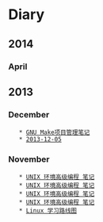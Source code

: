 = Diary =

== 2014 ==

=== April ===

== 2013 ==

=== December ===
    * [[2013-12-09|GNU Make项目管理笔记]]
    * [[2013-12-05]]

=== November ===
    * [[2014-04-17|UNIX 环境高级编程 笔记]]
    * [[2013-11-13|UNIX 环境高级编程 笔记]]
    * [[2013-11-12|UNIX 环境高级编程 笔记]]
    * [[2013-11-07|UNIX 环境高级编程 笔记]]
    * [[2013-11-01|Linux 学习路线图]]

